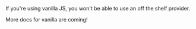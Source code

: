 If you're using vanilla JS, you won't be able to use an off the shelf provider. 

More docs for vanilla are coming!